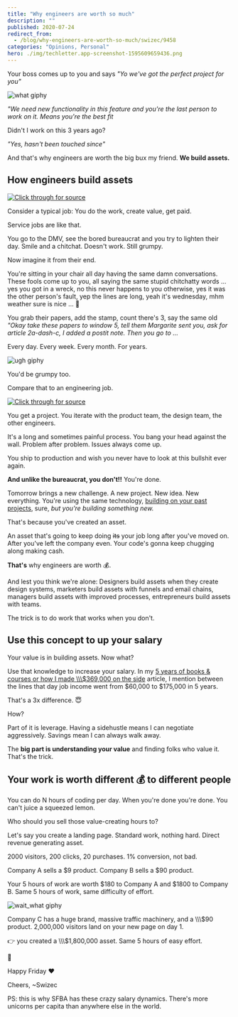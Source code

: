 ```yaml
---
title: "Why engineers are worth so much"
description: ""
published: 2020-07-24
redirect_from:
  - /blog/why-engineers-are-worth-so-much/swizec/9458
categories: "Opinions, Personal"
hero: ./img/techletter.app-screenshot-1595609659436.png
---
```


Your boss comes up to you and says _"Yo we've got the perfect project for you"_

![what giphy](./img/media-KWbmr5E1UdPUI-giphy.gif)

_"We need new functionality in this feature and you're the last person to work on it. Means you're the best fit_

Didn't I work on this 3 years ago?

_"Yes, hasn't been touched since"_

And that's why engineers are worth the big bux my friend. **We build assets.**

## How engineers build assets

[![Click through for source](./img/techletter.app-screenshot-1595609659436.png)](https://twitter.com/Swizec/status/1285989900110577664)

Consider a typical job: You do the work, create value, get paid.

Service jobs are like that.

You go to the DMV, see the bored bureaucrat and you try to lighten their day. Smile and a chitchat. Doesn't work. Still grumpy.

Now imagine it from their end.

You're sitting in your chair all day having the same damn conversations. These fools come up to you, all saying the same stupid chitchatty words ... yes you got in a wreck, no this never happens to you otherwise, yes it was the other person's fault, yep the lines are long, yeah it's wednesday, mhm weather sure is nice ... 🤮

You grab their papers, add the stamp, count there's 3, say the same old _"Okay take these papers to window 5, tell them Margarite sent you, ask for article 2a-dash-c, I added a postit note. Then you go to ..._

Every day. Every week. Every month. For years.

![ugh giphy](./img/media-1lAOemoi0KhPMzxczT-giphy.gif)

You'd be grumpy too.

Compare that to an engineering job.

[![Click through for source](./img/techletter.app-screenshot-1595609665807.png)](https://twitter.com/Swizec/status/1283475726432264192)

You get a project. You iterate with the product team, the design team, the other engineers.

It's a long and sometimes painful process. You bang your head against the wall. Problem after problem. Issues always come up.

You ship to production and wish you never have to look at this bullshit ever again.

**And unlike the bureaucrat, you don't!!** You're done.

Tomorrow brings a new challenge. A new project. New idea. New everything. You're using the same technology, [building on your past projects](https://swizec.com/blog/path-dependence/swizec/9448), sure, _but you're building something new._

That's because you've created an asset.

An asset that's going to keep doing ~~its~~ your job long after you've moved on. After you've left the company even. Your code's gonna keep chugging along making cash.

**That's** why engineers are worth 💰.

And lest you think we're alone: Designers build assets when they create design systems, marketers build assets with funnels and email chains, managers build assets with improved processes, entrepreneurs build assets with teams.

The trick is to do work that works when you don't.

## Use this concept to up your salary

Your value is in building assets. Now what?

Use that knowledge to increase your salary. In my [5 years of books & courses or how I made \\\\\\\$369,000 on the side](https://swizec.com/blog/5-years-of-books-courses-or-how-i-made-369000-on-the-side/swizec/9453) article, I mention between the lines that day job income went from $60,000 to $175,000 in 5 years.

That's a 3x difference. 😇

How?

Part of it is leverage. Having a sidehustle means I can negotiate aggressively. Savings mean I can always walk away.

The **big part is understanding your value** and finding folks who value it. That's the trick.

## Your work is worth different 💰 to different people

You can do N hours of coding per day. When you're done you're done. You can't juice a squeezed lemon.

Who should you sell those value-creating hours to?

Let's say you create a landing page. Standard work, nothing hard. Direct revenue generating asset.

2000 visitors, 200 clicks, 20 purchases. 1% conversion, not bad.

Company A sells a $9 product. Company B sells a $90 product.

Your 5 hours of work are worth $180 to Company A and $1800 to Company B. Same 5 hours of work, same difficulty of effort.

![wait_what giphy](./img/media-tLql6mMHC6wvK-giphy.gif)

Company C has a huge brand, massive traffic machinery, and a \\\\\\\$90 product. 2,000,000 visitors land on your new page on day 1.

👉 you created a \\\\\\\$1,800,000 asset. Same 5 hours of easy effort.

🤯

Happy Friday ❤️

Cheers, ~Swizec

PS: this is why SFBA has these crazy salary dynamics. There's more unicorns per capita than anywhere else in the world.
